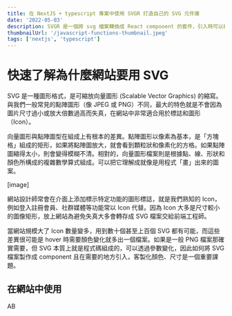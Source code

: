 ```yaml
---
title: 在 NextJS + typescript 專案中使用 SVGR 打造自己的 SVG 元件庫
date: '2022-05-03'
description: SVGR 是一個將 svg 檔案轉換成 React compooent 的套件，引入時可以根據當下需求修改所需的屬性，使用起來十分簡潔，因此將網站用到的 svg 檔案都做成 component 便可集中管理。
thumbnailUrl: '/javascript-functions-thumbnail.jpeg'
tags: ['nextjs', 'typescript']
---
```

  
# 快速了解為什麼網站要用 SVG

SVG 是一種圖形格式，是可縮放向量圖形 (Scalable Vector Graphics) 的縮寫。與我們一般常見的點陣圖形（像 JPEG 或 PNG）不同，最大的特色就是不會因為圖片尺寸過小或放大倍數過高而失真，在網站中非常適合用於標誌和圖形（Icon）。

向量圖形與點陣圖型在組成上有根本的差異。點陣圖形以像素為基本，是「方塊格」組成的矩形，如果將點陣圖放大，就會看到顆粒狀和像素化的方格。如果點陣圖縮得太小，則會變得模糊不清。相對的，向量圖形檔案則是根據點、線、形狀和顏色所構成的複雜數學算式組成。可以把它理解成就像是用程式「畫」出來的圖案。

[image]

網站設計師常會在介面上添加標示特定功能的圖形標誌，就是我們熟知的 Icon，例如登入註冊會員、社群媒體等功能常以 Icon 代替。因為 Icon 大多是尺寸較小的圖像矩形，放上網站為避免失真大多會轉存成 SVG 檔案交給前端工程師。

當網站規模大了 Icon 數量變多，用到數十個甚至上百個 SVG 都有可能，而這些差異很可能是 hover 時需要顏色變化就多出一個檔案。如果是一般 PNG 檔案那確實需要，但 SVG 本質上就是程式碼組成的，可以透過參數變化，因此如何將 SVG 檔案製作成 component 且在需要的地方引入，客製化顏色、尺寸是一個重要課題。

## 在網站中使用

AB
